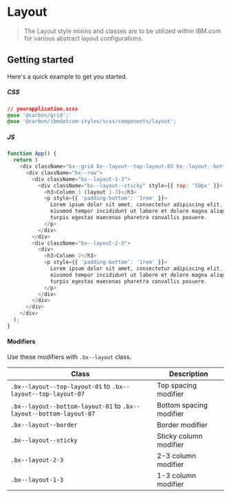 # Layout

> The Layout style mixins and classes are to be utilized within IBM.com for
> various abstract layout configurations.

## Getting started

Here's a quick example to get you started.

##### CSS

```css
// yourapplication.scss
@use '@carbon/grid';
@use '@carbon/ibmdotcom-styles/scss/components/layout';
```

##### JS

```js
function App() {
  return (
    <div className="bx--grid bx--layout--top-layout-03 bx--layout--bottom-layout-06">
      <div className="bx--row">
        <div className="bx--layout-1-3">
          <div className="bx--layout--sticky" style={{ top: '50px' }}>
            <h3>Column 1 (layout 1-3)</h3>
            <p style={{ 'padding-bottom': '1rem' }}>
              Lorem ipsum dolor sit amet, consectetur adipiscing elit, sed do
              eiusmod tempor incididunt ut labore et dolore magna aliqua. Ac
              turpis egestas maecenas pharetra convallis posuere.
            </p>
          </div>
        </div>
        <div className="bx--layout-2-3">
          <div>
            <h3>Column 2</h3>
            <p style={{ 'padding-bottom': '1rem' }}>
              Lorem ipsum dolor sit amet, consectetur adipiscing elit, sed do
              eiusmod tempor incididunt ut labore et dolore magna aliqua. Ac
              turpis egestas maecenas pharetra convallis posuere.
            </p>
          </div>
        </div>
      </div>
    </div>
  );
}
```

#### Modifiers

Use these modifiers with `.bx--layout` class.

| Class                                                              | Description             |
| ------------------------------------------------------------------ | ----------------------- |
| `.bx--layout--top-layout-01` to `.bx--layout--top-layout-07`       | Top spacing modifier    |
| `.bx--layout--bottom-layout-01` to `.bx--layout--bottom-layout-07` | Bottom spacing modifier |
| `.bx--layout--border`                                              | Border modifier         |
| `.bx--layout--sticky`                                              | Sticky column modifier  |
| `.bx--layout-2-3`                                                  | 2-3 column modifier     |
| `.bx--layout-1-3`                                                  | 1-3 column modifier     |
